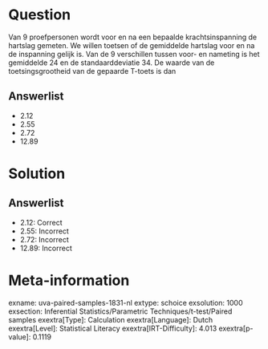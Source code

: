 Question
========

Van 9 proefpersonen wordt voor en na een bepaalde krachtsinspanning de
hartslag gemeten. We willen toetsen of de gemiddelde hartslag voor en na
de inspanning gelijk is. Van de 9 verschillen tussen voor- en nameting
is het gemiddelde 24 en de standaarddeviatie 34. De waarde van de
toetsingsgrootheid van de gepaarde T-toets is dan

Answerlist
----------

* 2.12
* 2.55
* 2.72
* 12.89

Solution
========

Answerlist
----------

* 2.12: Correct
* 2.55: Incorrect
* 2.72: Incorrect
* 12.89: Incorrect

Meta-information
================
exname: uva-paired-samples-1831-nl
extype: schoice
exsolution: 1000
exsection: Inferential Statistics/Parametric Techniques/t-test/Paired samples
exextra[Type]: Calculation
exextra[Language]: Dutch
exextra[Level]: Statistical Literacy
exextra[IRT-Difficulty]: 4.013
exextra[p-value]: 0.1119
